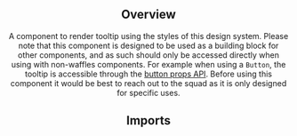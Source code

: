 


<Header
  pageTitle="Tooltip"
  overview="A specialized tooltip component."
/>

<Section>

## Overview

A component to render tooltip using the styles of this design system. Please note that this component is designed to be used as a building block for other components, and as such should only be accessed directly when using with non-waffles components. For example when using a `Button`, the tooltip is accessible through the [button props API](/components/button#props). Before using this component it would be best to reach out to the squad as it is only designed for specific uses.

</Section>

<Section>

## Imports

<Imports module={TooltipExports} path="@datacamp/waffles-tooltip" />

</Section>

